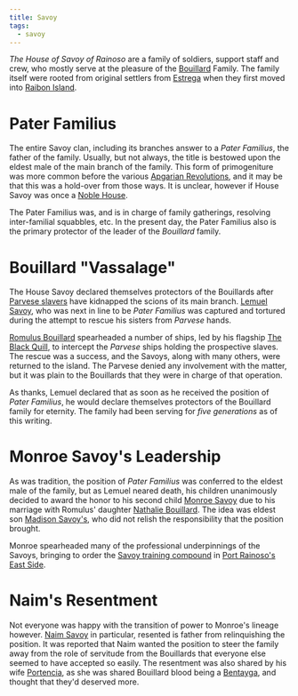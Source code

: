 ```yaml
---
title: Savoy
tags:
  - savoy
---
```


*The House of Savoy of Rainoso* are a family of soldiers, support staff and
crew, who mostly serve at the pleasure of the [Bouillard](/families/bouillard/)
Family. The family itself were rooted from original settlers from
[Estrega](/locations/estrega/) when they first moved into
[Raibon Island](/locations/raibon-island/).


<FamilyTree asset={FamilyMap} alt="Savoy Family Tree" />

# Pater Familius

The entire Savoy clan, including its branches answer to a *Pater Familius*, the
father of the family. Usually, but not always, the title is bestowed upon the
eldest male of the main branch of the family. This form of primogeniture was
more common before the various
[Apgarian Revolutions](/events/first-apgarian-revolution/), and it may be that
this was a hold-over from those ways. It is unclear, however if House Savoy was
once a [Noble House](/organizations/noble-houses-of-apgar/).

The Pater Familius was, and is in charge of family gatherings, resolving
inter-familial squabbles, etc. In the present day, the Pater Familius also is
the primary protector of the leader of the *Bouillard* family.

# Bouillard "Vassalage"

The House Savoy declared themselves protectors of the Bouillards after
[Parvese slavers](/families/parvese/) have kidnapped the scions of its main branch.
[Lemuel Savoy](/characters/lemuel-savoy/), who was next in line to be
*Pater Familius* was captured and tortured during the attempt to rescue his
sisters from *Parvese* hands.

[Romulus Bouillard](/characters/romulus-bouillard/) spearheaded a number
of ships, led by his flagship
[The Black Quill](/vehicles/the-black-quill/), to intercept the
*Parvese* ships holding the prospective slaves. The rescue was a success, and
the Savoys, along with many others, were returned to the island. The Parvese
denied any involvement with the matter, but it was plain to the Bouillards that
they were in charge of that operation.

As thanks, Lemuel declared that as soon as he received the position of *Pater
Familius*, he would declare themselves protectors of the Bouillard family for
eternity. The family had been serving for *five generations* as of this writing.

# Monroe Savoy's Leadership

As was tradition, the position of *Pater Familius* was conferred to the eldest
male of the family, but as Lemuel neared death, his children unanimously decided
to award the honor to his second child
[Monroe Savoy](/characters/monroe-savoy/) due to his marriage with
Romulus' daughter [Nathalie Bouillard](/characters/nathalie-bouillard/).
The idea was eldest son [Madison Savoy's](/characters/madison-savoy/),
who did not relish the responsibility that the position brought.

Monroe spearheaded many of the professional underpinnings of the Savoys,
bringing to order the
[Savoy training compound](/locations/savoy-training-compound/) in
[Port Rainoso's East Side](/locations/port-rainoso#east-side).

# Naim's Resentment

Not everyone was happy with the transition of power to Monroe's lineage however.
[Naim Savoy](/characters/naim-savoy/) in particular, resented is father
from relinquishing the position. It was reported that Naim wanted the position
to steer the family away from the role of servitude from the Bouillards that
everyone else seemed to have accepted so easily. The resentment was also shared
by his wife [Portencia](/characters/portencia-bentayga/), as she was
shared Bouillard blood being a [Bentayga](/families/bentayga/), and thought
that they'd deserved more.
